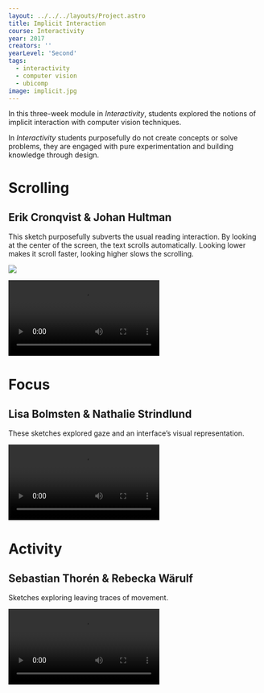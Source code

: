 ---
layout: ../../../layouts/Project.astro
title: Implicit Interaction
course: Interactivity
year: 2017
creators: ''
yearLevel: 'Second'
tags:
  - interactivity
  - computer vision
  - ubicomp
image: implicit.jpg
---

In this three-week module in _Interactivity_, students explored the notions of implicit interaction with computer vision techniques.

In _Interactivity_ students purposefully do not create concepts or solve problems, they are engaged with pure experimentation and building knowledge through design.

<div className="narrow section">

# Scrolling
## Erik Cronqvist & Johan Hultman

This sketch purposefully subverts the usual reading interaction. By looking at the center of the screen, the text scrolls automatically. Looking lower makes it scroll faster, looking higher slows the scrolling.

![](implicit-ec-1.jpg)

<video autoplay src="implicit-ec-2.webm" />
  
</div>

<div className="narrow section">

# Focus
## Lisa Bolmsten & Nathalie Strindlund

These sketches explored gaze and an interface’s visual representation.

<video autoplay src="implicit-focus-2.webm" />

A notification has a lower visual prominence when the head is turned toward it.

<video autoplay src="implicit-focus-0.webm" />

A document blurs out when your head is turned away.

</div>

<div className="narrow section">

# Activity
## Sebastian Thorén & Rebecka Wärulf

Sketches exploring leaving traces of movement.

</div>

<section className="imageSet">

<video autoplay src="implicit-act-1.webm" />
<video autoplay src="implicit-act-2.webm" />
<video autoplay src="implicit-act-3a.webm" />

</section>



